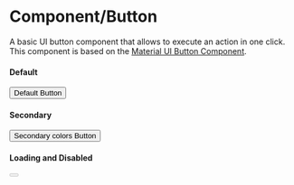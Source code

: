 

<Meta
  title='Design/Button'
  component={Button}
/>


# Component/Button
A basic UI button component that allows to execute an action in one click.<br />
This component is based on the [Material UI Button Component](https://material-ui.com/components/buttons/).


#### Default
<Preview>
  <Story name='Default'>
    <Button>Default Button</Button>
  </Story>
</Preview>


#### Secondary
<Preview>
  <Story name='Secondary'>
    <Button color='secondary'>Secondary colors Button</Button>
  </Story>
</Preview>


#### Loading and Disabled
<Preview>
  <Story name='Loading'>
    <Button isLoading disabled />
  </Story>
</Preview>
